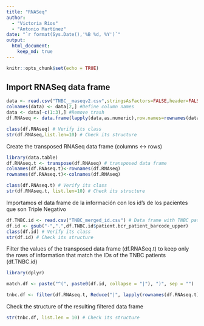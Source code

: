 ---
title: "RNASeq"
author:
  - "Victoria Ríos"
  - "Antonio Martínez"
date: "`r format(Sys.Date(),'%B %d, %Y')`"
output:
  html_document:
    keep_md: true
---

```{r setup, include=FALSE}
knitr::opts_chunk$set(echo = TRUE)
```

## Import RNASeq data frame
```{r}
data <- read.csv("TNBC__maseqv2.csv",stringsAsFactors=FALSE,header=FALSE,row.names=1)
colnames(data) <- data[2,] #Define column names
data <- data[-c(1:3),] #Remove trash
df.RNAseq <- data.frame(lapply(data,as.numeric),row.names=rownames(data)) #Make all columns numeric vectors

class(df.RNAseq) # Verify its class
str(df.RNAseq,list.len=10) # Check its structure
```

Create the transposed RNASeq data frame  (columns <-> rows)
```{r}
library(data.table)
df.RNAseq.t <- transpose(df.RNAseq) # transposed data frame
colnames(df.RNAseq.t)<-rownames(df.RNAseq)
rownames(df.RNAseq.t)<-colnames(df.RNAseq)

class(df.RNAseq.t) # Verify its class
str(df.RNAseq.t, list.len=10) # Check its structure
```

Importamos el data frame de la información con los id's de los pacientes que son Triple Negativo
```{r}
df.TNBC.id <- read.csv("TNBC_merged_id.csv") # Data frame with TNBC patients' IDs
df.id <- gsub("-",".",df.TNBC.id$patient.bcr_patient_barcode_upper)
class(df.id) # Verify its class
str(df.id) # Check its structure
```
Filter the values of the transposed data frame (df.RNASeq.t) to keep only the rows of information that match the IDs of the TNBC patients (df.TNBC.id)
```{r}
library(dplyr)

match.df <- paste("^(", paste0(df.id, collapse = "|"), ")", sep = "")

tnbc.df <- filter(df.RNAseq.t, Reduce("|", lapply(rownames(df.RNAseq.t), grepl, pattern = match.df)))
```

Check the structure of the resulting filtered data frame
```{r}
str(tnbc.df, list.len = 10) # Check its structure
```

